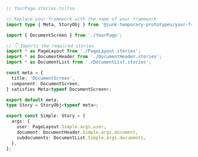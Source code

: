 ```ts
// YourPage.stories.ts|tsx

// Replace your-framework with the name of your framework
import type { Meta, StoryObj } from '@junk-temporary-prototypes/your-framework';

import { DocumentScreen } from './YourPage';

// 👇 Imports the required stories
import * as PageLayout from './PageLayout.stories';
import * as DocumentHeader from './DocumentHeader.stories';
import * as DocumentList from './DocumentList.stories';

const meta = {
  title: 'DocumentScreen',
  component: DocumentScreen,
} satisfies Meta<typeof DocumentScreen>;

export default meta;
type Story = StoryObj<typeof meta>;

export const Simple: Story = {
  args: {
    user: PageLayout.Simple.args.user,
    document: DocumentHeader.Simple.args.document,
    subdocuments: DocumentList.Simple.args.documents,
  },
};
```
